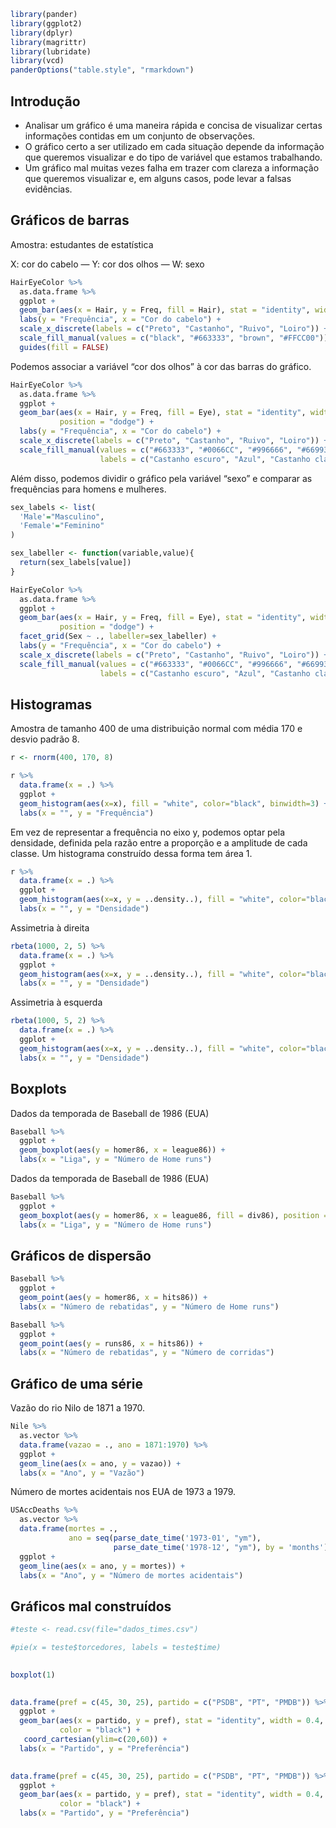 ```r
library(pander)
library(ggplot2)
library(dplyr)
library(magrittr)
library(lubridate)
library(vcd)
panderOptions("table.style", "rmarkdown")
```

## Introdução 

- Analisar um gráfico é uma maneira rápida e concisa de visualizar certas informações contidas em um conjunto de observações. 
- O gráfico certo a ser utilizado em cada situação depende da informação que queremos visualizar e do tipo de variável que estamos trabalhando.
- Um gráfico mal muitas vezes falha em trazer com clareza a informação que queremos visualizar e, em alguns casos, pode levar a falsas evidências.

## Gráficos de barras

Amostra: estudantes de estatística

X: cor do cabelo --- Y: cor dos olhos --- W: sexo

```r

HairEyeColor %>% 
  as.data.frame %>%
  ggplot +
  geom_bar(aes(x = Hair, y = Freq, fill = Hair), stat = "identity", width = 0.6) +
  labs(y = "Frequência", x = "Cor do cabelo") +
  scale_x_discrete(labels = c("Preto", "Castanho", "Ruivo", "Loiro")) +
  scale_fill_manual(values = c("black", "#663333", "brown", "#FFCC00")) +
  guides(fill = FALSE)

```


Podemos associar a variável "cor dos olhos" à cor das barras do gráfico.

```r

HairEyeColor %>% 
  as.data.frame %>%
  ggplot +
  geom_bar(aes(x = Hair, y = Freq, fill = Eye), stat = "identity", width = 0.6, 
           position = "dodge") +
  labs(y = "Frequência", x = "Cor do cabelo") +
  scale_x_discrete(labels = c("Preto", "Castanho", "Ruivo", "Loiro")) +
  scale_fill_manual(values = c("#663333", "#0066CC", "#996666", "#669933"), 
                    labels = c("Castanho escuro", "Azul", "Castanho claro", "Verde"))

```


Além disso, podemos dividir o gráfico pela variável "sexo" e comparar as frequências para homens e mulheres.


```r

sex_labels <- list(
  'Male'="Masculino",
  'Female'="Feminino"
)

sex_labeller <- function(variable,value){
  return(sex_labels[value])
}

HairEyeColor %>% 
  as.data.frame %>%
  ggplot +
  geom_bar(aes(x = Hair, y = Freq, fill = Eye), stat = "identity", width = 0.6, 
           position = "dodge") +
  facet_grid(Sex ~ ., labeller=sex_labeller) +
  labs(y = "Frequência", x = "Cor do cabelo") +
  scale_x_discrete(labels = c("Preto", "Castanho", "Ruivo", "Loiro")) +
  scale_fill_manual(values = c("#663333", "#0066CC", "#996666", "#669933"), 
                    labels = c("Castanho escuro", "Azul", "Castanho claro", "Verde"))

```


## Histogramas

Amostra de tamanho 400 de uma distribuição normal com média 170 e desvio padrão 8.

```r

r <- rnorm(400, 170, 8)

r %>% 
  data.frame(x = .) %>% 
  ggplot +
  geom_histogram(aes(x=x), fill = "white", color="black", binwidth=3) +
  labs(x = "", y = "Frequência")

```


Em vez de representar a frequência no eixo y, podemos optar pela densidade, definida pela razão entre a proporção e a amplitude de cada classe. Um histograma construído dessa forma tem área 1.

```r

r %>% 
  data.frame(x = .) %>% 
  ggplot +
  geom_histogram(aes(x=x, y = ..density..), fill = "white", color="black", binwidth=3) +
  labs(x = "", y = "Densidade")

```


Assimetria à direita

```r

rbeta(1000, 2, 5) %>% 
  data.frame(x = .) %>% 
  ggplot +
  geom_histogram(aes(x=x, y = ..density..), fill = "white", color="black") +
  labs(x = "", y = "Densidade")

```


Assimetria à esquerda

```r

rbeta(1000, 5, 2) %>% 
  data.frame(x = .) %>% 
  ggplot +
  geom_histogram(aes(x=x, y = ..density..), fill = "white", color="black") +
  labs(x = "", y = "Densidade")

```

## Boxplots

Dados da temporada de Baseball de 1986 (EUA)

```r

Baseball %>% 
  ggplot +
  geom_boxplot(aes(y = homer86, x = league86)) +
  labs(x = "Liga", y = "Número de Home runs")

```

Dados da temporada de Baseball de 1986 (EUA)

```r

Baseball %>% 
  ggplot +
  geom_boxplot(aes(y = homer86, x = league86, fill = div86), position = "dodge") +
  labs(x = "Liga", y = "Número de Home runs")

```

## Gráficos de dispersão

```r

Baseball %>%
  ggplot +
  geom_point(aes(y = homer86, x = hits86)) +
  labs(x = "Número de rebatidas", y = "Número de Home runs")

```


```r

Baseball %>%
  ggplot +
  geom_point(aes(y = runs86, x = hits86)) +
  labs(x = "Número de rebatidas", y = "Número de corridas")

```

## Gráfico de uma série

Vazão do rio Nilo de 1871 a 1970.

```r

Nile %>%
  as.vector %>% 
  data.frame(vazao = ., ano = 1871:1970) %>%
  ggplot +
  geom_line(aes(x = ano, y = vazao)) +
  labs(x = "Ano", y = "Vazão")

```

Número de mortes acidentais nos EUA de 1973 a 1979.

```r

USAccDeaths %>%
  as.vector %>% 
  data.frame(mortes = ., 
             ano = seq(parse_date_time('1973-01', "ym"),
                       parse_date_time('1978-12', "ym"), by = 'months')) %>%
  ggplot +
  geom_line(aes(x = ano, y = mortes)) +
  labs(x = "Ano", y = "Número de mortes acidentais")

```

## Gráficos mal construídos

```r

#teste <- read.csv(file="dados_times.csv")

#pie(x = teste$torcedores, labels = teste$time)
  
```


```r

boxplot(1)
  
```


```r

data.frame(pref = c(45, 30, 25), partido = c("PSDB", "PT", "PMDB")) %>% 
  ggplot +
  geom_bar(aes(x = partido, y = pref), stat = "identity", width = 0.4, fill = "white",
           color = "black") +
   coord_cartesian(ylim=c(20,60)) +
  labs(x = "Partido", y = "Preferência")
  
```

```r

data.frame(pref = c(45, 30, 25), partido = c("PSDB", "PT", "PMDB")) %>% 
  ggplot +
  geom_bar(aes(x = partido, y = pref), stat = "identity", width = 0.4, fill = "white",
           color = "black") +
  labs(x = "Partido", y = "Preferência")
  
```

